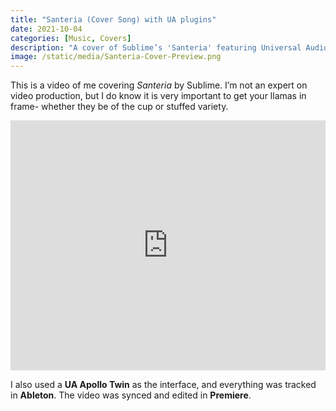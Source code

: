 ```yaml
---
title: "Santeria (Cover Song) with UA plugins"
date: 2021-10-04
categories: [Music, Covers]
description: "A cover of Sublime’s 'Santeria' featuring Universal Audio plugins and live vocals."
image: /static/media/Santeria-Cover-Preview.png
---
```


This is a video of me covering *Santeria* by Sublime. I’m not an expert on video production, but I do know it is very important to get your llamas in frame- whether they be of the cup or stuffed variety.

<iframe width="100%" height="400" src="https://www.youtube.com/embed/xetHuI6mUXY" frameborder="0" allowfullscreen></iframe>

I also used a **UA Apollo Twin** as the interface, and everything was tracked in **Ableton**. The video was synced and edited in **Premiere**.

